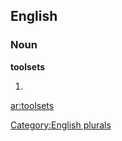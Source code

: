 ==English==

===Noun===
'''toolsets'''

# {{plural of|[[toolset]]}}

[[Category:English plurals]]

[[ar:toolsets]]